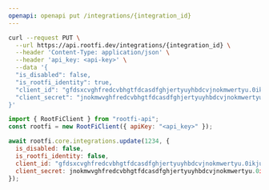 ```yaml
---
openapi: openapi put /integrations/{integration_id}
---
```


<RequestExample>

```bash cURL
curl --request PUT \
  --url https://api.rootfi.dev/integrations/{integration_id} \
  --header 'Content-Type: application/json' \
  --header 'api_key: <api-key>' \
  --data '{
  "is_disabled": false,
  "is_rootfi_identity": true,
  "client_id": "gfdsxcvghfredcvbhgtfdcasdfghjertyuyhbdcvjnokmwertyu.0ikjuyhgfdsxcvbnm",
  "client_secret": "jnokmwvghfredcvbhgtfdcasdfghjertyuyhbdcvjnokmwertyu.0ikjuyhgfdsxcvbnm"
}'
```

```javascript NodeJS
import { RootFiClient } from "rootfi-api";
const rootfi = new RootFiClient({ apiKey: "<api_key>" });

await rootfi.core.integrations.update(1234, {
  is_disabled: false,
  is_rootfi_identity: false,
  client_id: "gfdsxcvghfredcvbhgtfdcasdfghjertyuyhbdcvjnokmwertyu.0ikjuyhgfdsxcvbnm",
  client_secret: jnokmwvghfredcvbhgtfdcasdfghjertyuyhbdcvjnokmwertyu.0ikjuyhgfdsxcvbnm
});
```

</RequestExample>
